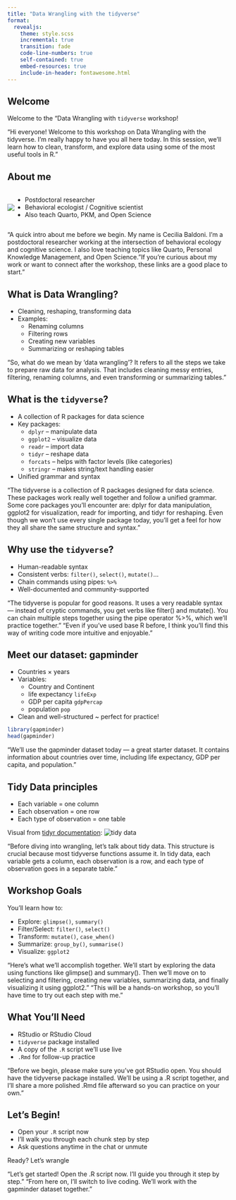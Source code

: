 ```yaml
---
title: "Data Wrangling with the tidyverse"
format:
  revealjs:
    theme: style.scss
    incremental: true
    transition: fade
    code-line-numbers: true
    self-contained: true
    embed-resources: true
    include-in-header: fontawesome.html
---
```


## Welcome

Welcome to the "Data Wrangling with `tidyverse` workshop!

:::{.notes}
"Hi everyone! Welcome to this workshop on Data Wrangling with the tidyverse. I'm really happy to have you all here today. In this session, we'll learn how to clean, transform, and explore data using some of the most useful tools in R."
:::

## About me

```{=html}
<div class="about-me" style="display:flex;align-items:center;">
  <img src="img/BaldoniCecilia.JPG" class="about-me-img">
  <div class="about-me-text">
    <ul>
      <li>Postdoctoral researcher</li>
      <li>Behavioral ecologist / Cognitive scientist</li>
      <li>Also teach Quarto, PKM, and Open Science</li>
    </ul>
  </div>
</div>

<div class="social-icons">
  <a href="https://github.com/cecibaldoni?tab=repositories" aria-label="GitHub"><i class="fab fa-github"></i></a>
  <a href="https://www.linkedin.com/in/cecilia-baldoni/" aria-label="LinkedIn"><i class="fab fa-linkedin"></i></a>
  <a href="https://bsky.app/profile/cecibaldoni.bsky.social" aria-label="Bluesky"><i class="fa-solid fa-b"></i></a>
  <a href="https://cecibaldoni.github.io/" aria-label="Website"><i class="fas fa-globe"></i></a>
  <a href="https://ko-fi.com/cecibaldoni" aria-label="Ko-fi"><i class="fa-solid fa-mug-hot"></i></a>
</div>

```

:::{.notes}
"A quick intro about me before we begin. My name is Cecilia Baldoni. I'm a postdoctoral researcher working at the intersection of behavioral ecology and cognitive science. I also love teaching topics like Quarto, Personal Knowledge Management, and Open Science. "If you're curious about my work or want to connect after the workshop, these links are a good place to start."
:::

## What is Data Wrangling?

- Cleaning, reshaping, transforming data
- Examples:
  - Renaming columns
  - Filtering rows
  - Creating new variables
  - Summarizing or reshaping tables

:::{.notes}
"So, what do we mean by 'data wrangling'? It refers to all the steps we take to prepare raw data for analysis. That includes cleaning messy entries, filtering, renaming columns, and even transforming or summarizing tables."
:::

## What is the `tidyverse`?

- A collection of R packages for data science
- Key packages:
  - `dplyr` – manipulate data
  - `ggplot2` – visualize data
  - `readr` – import data
  - `tidyr` – reshape data
  - `forcats` – helps with factor levels (like categories)
  - `stringr` – makes string/text handling easier
- Unified grammar and syntax

:::{.notes}
"The tidyverse is a collection of R packages designed for data science. These packages work really well together and follow a unified grammar. Some core packages you’ll encounter are: dplyr for data manipulation, ggplot2 for visualization, readr for importing, and tidyr for reshaping. Even though we won’t use every single package today, you’ll get a feel for how they all share the same structure and syntax."
:::

## Why use the `tidyverse`?

-  Human-readable syntax
-  Consistent verbs: `filter()`, `select()`, `mutate()`...
-  Chain commands using pipes: `%>%`
-  Well-documented and community-supported

:::{.notes}
"The tidyverse is popular for good reasons. It uses a very readable syntax — instead of cryptic commands, you get verbs like filter() and mutate(). You can chain multiple steps together using the pipe operator %>%, which we’ll practice together." "Even if you’ve used base R before, I think you’ll find this way of writing code more intuitive and enjoyable."
:::

## Meet our dataset: gapminder

- Countries × years
- Variables:
  - Country and Continent
  - life expectancy `lifeExp`
  - GDP per capita `gdpPercap`
  - population `pop`
- Clean and well-structured ~ perfect for practice!

```r
library(gapminder)
head(gapminder)
```

:::{.notes}
"We’ll use the gapminder dataset today — a great starter dataset. It contains information about countries over time, including life expectancy, GDP per capita, and population."
:::

## Tidy Data principles

- Each variable = one column
- Each observation = one row
- Each type of observation = one table

Visual from [tidyr documentation](https://tidyr.tidyverse.org):
![tidy data](https://tidyr.tidyverse.org/logo.png)

:::{.notes}
"Before diving into wrangling, let’s talk about tidy data. This structure is crucial because most tidyverse functions assume it. In tidy data, each variable gets a column, each observation is a row, and each type of observation goes in a separate table."
:::

## Workshop Goals

You'll learn how to:

- Explore: `glimpse()`, `summary()`
- Filter/Select: `filter()`, `select()`
- Transform: `mutate()`, `case_when()`
- Summarize: `group_by()`, `summarise()`
- Visualize: `ggplot2`

:::{.notes}
"Here's what we’ll accomplish together. We’ll start by exploring the data using functions like glimpse() and summary(). Then we’ll move on to selecting and filtering, creating new variables, summarizing data, and finally visualizing it using ggplot2."
"This will be a hands-on workshop, so you'll have time to try out each step with me."
:::

## What You'll Need

-  RStudio or RStudio Cloud
-  `tidyverse` package installed
-  A copy of the `.R` script we'll use live
-  `.Rmd` for follow-up practice

:::{.notes}
"Before we begin, please make sure you’ve got RStudio open. You should have the tidyverse package installed. We’ll be using a .R script together, and I’ll share a more polished .Rmd file afterward so you can practice on your own."
:::

## Let’s Begin!

- Open your `.R` script now
- I’ll walk you through each chunk step by step
- Ask questions anytime in the chat or unmute

Ready? Let’s wrangle 

:::{.notes}
"Let’s get started! Open the .R script now. I’ll guide you through it step by step." "From here on, I’ll switch to live coding. We’ll work with the gapminder dataset together."
:::

